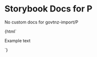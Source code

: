 

# Storybook Docs for P

<Meta title="govtnz-import/P" />

No custom docs for govtnz-import/P

<Preview>
  <Story name="P" height="100px">
    {html` <p class="g-body g-body-l">Example text</p> `}
  </Story>
</Preview>
